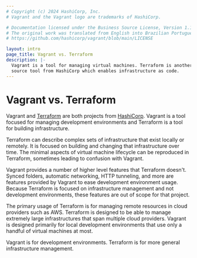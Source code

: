 ```yaml
---
# Copyright (c) 2024 HashiCorp, Inc.
# Vagrant and the Vagrant logo are trademarks of HashiCorp.

# Documentation licensed under the Business Source License, Version 1.1.
# The original work was translated from English into Brazilian Portuguese.
# https://github.com/hashicorp/vagrant/blob/main/LICENSE

layout: intro
page_title: Vagrant vs. Terraform
description: |-
  Vagrant is a tool for managing virtual machines. Terraform is another open
  source tool from HashiCorp which enables infrastructure as code.
---
```


# Vagrant vs. Terraform

Vagrant and [Terraform][terraform] are both projects from [HashiCorp][hashicorp].
Vagrant is a tool focused for managing development environments and
Terraform is a tool for building infrastructure.

Terraform can describe complex sets of infrastructure that exist
locally or remotely. It is focused on building and changing that infrastructure
over time. The minimal aspects of virtual machine lifecycle can be reproduced
in Terraform, sometimes leading to confusion with Vagrant.

Vagrant provides a number of higher level features that Terraform doesn't.
Synced folders, automatic networking, HTTP tunneling, and more are features
provided by Vagrant to ease development environment usage. Because Terraform
is focused on infrastructure management and not development environments,
these features are out of scope for that project.

The primary usage of Terraform is for managing remote resources in cloud
providers such as AWS. Terraform is designed to be able to manage extremely
large infrastructures that span multiple cloud providers. Vagrant is designed
primarily for local development environments that use only a handful of
virtual machines at most.

Vagrant is for development environments. Terraform is for more general
infrastructure management.

[hashicorp]: https://www.hashicorp.com
[terraform]: https://www.terraform.io/
